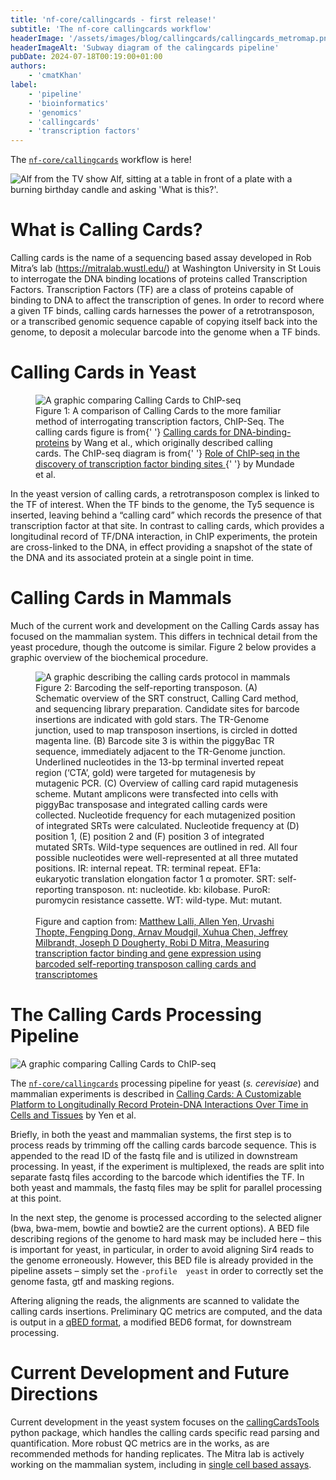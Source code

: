 ```yaml
---
title: 'nf-core/callingcards - first release!'
subtitle: 'The nf-core callingcards workflow'
headerImage: '/assets/images/blog/callingcards/callingcards_metromap.png'
headerImageAlt: 'Subway diagram of the calingcards pipeline'
pubDate: 2024-07-18T00:19:00+01:00
authors:
    - 'cmatKhan'
label:
    - 'pipeline'
    - 'bioinformatics'
    - 'genomics'
    - 'callingcards'
    - 'transcription factors'
---
```





The [`nf-core/callingcards`][nf-core-callingcards-link] workflow is here!

<Image
    class="d-block m-auto"
    src={alf_gif}
    alt="Alf from the TV show Alf, sitting at a table in front of a plate with a burning birthday candle and asking 'What is this?'."
/>

# What is Calling Cards?

Calling cards is the name of a sequencing based assay developed in Rob Mitra’s
lab (https://mitralab.wustl.edu/) at Washington University in St Louis to interrogate
the DNA binding locations of proteins called Transcription Factors. Transcription
Factors (TF) are a class of proteins capable of binding to DNA to affect the
transcription of genes. In order to record
where a given TF binds, calling cards harnesses the power of a retrotransposon, or a
transcribed genomic sequence capable of copying itself back into the
genome, to deposit a molecular barcode into the genome when a TF binds.

# Calling Cards in Yeast

<figure>
    <Image class="d-block m-auto" src={callingcards_vs_chip} alt="A graphic comparing Calling Cards to ChIP-seq" />
    <figcaption>
        Figure 1: A comparison of Calling Cards to the more familiar method of interrogating transcription factors,
        ChIP-Seq. The calling cards figure is from{' '}
        <a href="http://www.genome.org/cgi/doi/10.1101/gr.6510207">Calling cards for DNA-binding-proteins</a> by Wang et
        al., which originally described calling cards. The ChIP-seq diagram is from{' '}
        <a href="https://doi.org/10.4161/15384101.2014.949201">
            Role of ChIP-seq in the discovery of transcription factor binding sites
        </a>{' '}
        by Mundade et al.
    </figcaption>
</figure>

In the yeast version of calling cards, a retrotransposon complex is linked to
the TF of interest. When the TF binds to the genome, the Ty5 sequence is inserted,
leaving behind a “calling card” which records the presence of that transcription factor
at that site. In contrast to calling cards, which provides a longitudinal
record of TF/DNA interaction, in ChIP experiments, the protein are cross-linked to the
DNA, in effect providing a snapshot of the state of the DNA and its associated protein
at a single point in time.

# Calling Cards in Mammals

Much of the current work and development on the Calling Cards assay has focused on the
mammalian system. This differs in technical detail from the yeast procedure, though the
outcome is similar. Figure 2 below provides a graphic overview of the biochemical
procedure.

<figure>
    <Image
        class="d-block m-auto"
        src={callingcards_mammals}
        alt="A graphic describing the calling cards protocol in mammals"
    />
    <figcaption>
        Figure 2: Barcoding the self-reporting transposon. (A) Schematic overview of the SRT construct, Calling Card
        method, and sequencing library preparation. Candidate sites for barcode insertions are indicated with gold
        stars. The TR-Genome junction, used to map transposon insertions, is circled in dotted magenta line. (B) Barcode
        site 3 is within the piggyBac TR sequence, immediately adjacent to the TR-Genome junction. Underlined
        nucleotides in the 13-bp terminal inverted repeat region (‘CTA’, gold) were targeted for mutagenesis by
        mutagenic PCR. (C) Overview of calling card rapid mutagenesis scheme. Mutant amplicons were transfected into
        cells with piggyBac transposase and integrated calling cards were collected. Nucleotide frequency for each
        mutagenized position of integrated SRTs were calculated. Nucleotide frequency at (D) position 1, (E) position 2
        and (F) position 3 of integrated mutated SRTs. Wild-type sequences are outlined in red. All four possible
        nucleotides were well-represented at all three mutated positions. IR: internal repeat. TR: terminal repeat.
        EF1a: eukaryotic translation elongation factor 1 α promoter. SRT: self-reporting transposon. nt: nucleotide. kb:
        kilobase. PuroR: puromycin resistance cassette. WT: wild-type. Mut: mutant.
        <br></br>Figure and caption from:
        <a href="https://doi.org/10.1093/nargab/lqac061">
            Matthew Lalli, Allen Yen, Urvashi Thopte, Fengping Dong, Arnav Moudgil, Xuhua Chen, Jeffrey Milbrandt,
            Joseph D Dougherty, Robi D Mitra, Measuring transcription factor binding and gene expression using barcoded
            self-reporting transposon calling cards and transcriptomes
        </a>
    </figcaption>
</figure>

# The Calling Cards Processing Pipeline

<Image class="d-block m-auto" src={callingcards_metro} alt="A graphic comparing Calling Cards to ChIP-seq" />

The [`nf-core/callingcards`][nf-core-callingcards-link] processing pipeline for yeast
(_s. cerevisiae_) and mammalian experiments is described in [Calling Cards: A Customizable
Platform to Longitudinally Record Protein-DNA Interactions Over Time in Cells and
Tissues][calling-cards-workflow-paper-link] by Yen et al.

Briefly, in both the yeast and mammalian systems, the first step is to process reads by
trimming off the calling cards barcode sequence. This is appended to the read ID of the
fastq file and is utilized in downstream processing. In yeast, if the experiment is
multiplexed, the reads are split into separate fastq files according to the barcode
which identifies the TF. In both yeast and mammals, the fastq files may be split
for parallel processing at this point.

In the next step, the genome is processed according to the selected aligner
(bwa, bwa-mem, bowtie and bowtie2 are the current options). A BED file
describing regions of the genome to hard mask may be included here – this is important
for yeast, in particular, in order to avoid aligning Sir4 reads to the genome
erroneously. However, this BED file is already provided in the pipeline
assets – simply set the `-profile  yeast` in order to correctly set the genome
fasta, gtf and masking regions.

Aftering aligning the reads, the alignments are scanned to validate the calling cards
insertions. Preliminary QC metrics are computed, and the data is output in a
[qBED format][qbed-paper-link], a modified BED6 format, for downstream processing.

# Current Development and Future Directions

Current development in the yeast system focuses on the [callingCardsTools][callingcardstools-github-link] python
package, which handles the calling cards specific read parsing and quantification.
More robust QC metrics are in the works, as are recommended methods for handing
replicates. The Mitra lab is actively working on the mammalian system, including in
[single cell based assays][callingcards-single-cell-paper-link].

[nf-core-callingcards-link]: https://nf-co.re/callingcards
[calling-cards-workflow-paper-link]: https://doi.org/10.1002/cpz1.883
[qbed-paper-link]: https://pubmed.ncbi.nlm.nih.gov/32941613/
[callingcardstools-github-link]: https://github.com/cmatKhan/callingCardsTools
[callingcards-single-cell-paper-link]: https://pubmed.ncbi.nlm.nih.gov/32710817/
